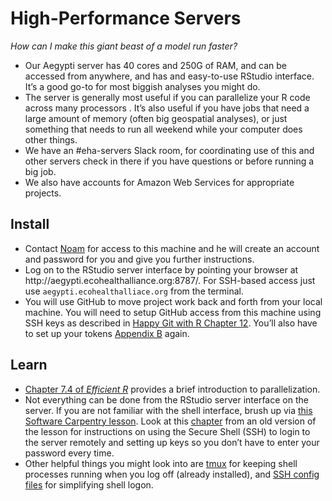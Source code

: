 # High-Performance Servers


*How can I make this giant beast of a model run faster?*

-   Our Aegypti server has 40 cores and
    250G of RAM, and can be accessed from anywhere, and has and
    easy-to-use RStudio interface. It's a good go-to for most biggish
    analyses you might do.
-   The server is generally most useful if you can parallelize your R
    code across many processors . It's also useful if you have jobs that
    need a large amount of memory (often big geospatial analyses), or
    just something that needs to run all weekend while your computer
    does other things.
-   We have an #eha-servers Slack room, for coordinating use of this and other
    servers check in there if you have questions or before running a big
    job.
-   We also have accounts for Amazon Web Services for
    appropriate projects.
    
<div><div style="width: 100%; text-align: center;"><div data-netdata="system.cpu" data-dimensions="user" data-chart-library="easypiechart" data-easypiechart-max-value="100" data-units="%" data-width="150px" data-after="-60" data-points="60" data-title="CPU Usage" data-units="%" data-colors="#FF5555"></div><div data-netdata="system.ram" data-dimensions="used|buffers|active|wired" data-append-options="percentage" data-chart-library="easypiechart" data-title="RAM Usage" data-units="%" data-easypiechart-max-value="100" data-width="150px" data-after="-60" data-points="60" data-colors="#66AA00"></div><div data-netdata="disk_space._" data-title="Hard Disk Usage" data-append-options="percentage" data-decimal-digits="0" data-dimensions="used" data-chart-library="easypiechart" data-width="150px" data-after="-60" data-points="60" data-easypiechart-max-value="100" data-units="%"></div></div>
<script type="text/javascript" src="http://aegypti.ecohealthalliance.org:22051/status/dashboard.js"></script>

## Install

-   Contact [Noam](mailto:ross@ecohealthalliance.org) for access to this
    machine and he will create an account and password for you and give
    you further instructions.
-   Log on to the RStudio server interface by pointing your browser at http://aegypti.ecohealthalliance.org:8787/.
    For SSH-based access just use `aegypti.ecohealthalliace.org` from the terminal.
-   You will use GitHub to move project work back and forth from your
    local machine. You will need to setup GitHub access from this
    machine using SSH keys as described in [Happy Git with R Chapter
    12](http://happygitwithr.com/ssh-keys.html). You'll also have to set
    up your tokens [Appendix
    B](http://happygitwithr.com/github-pat.html) again.

## Learn

-   [Chapter 7.4 of *Efficient
    R*](https://csgillespie.github.io/efficientR/performance.html#performance-parallel)
    provides a brief introduction to parallelization.
-   Not everything can be done from the RStudio server interface on
    the server. If you are not familiar with the shell interface, brush
    up via [this Software Carpentry
    lesson](http://swcarpentry.github.io/shell-novice/). Look at this
    [chapter](http://v4.software-carpentry.org/shell/ssh.html) from an
    old version of the lesson for instructions on using the Secure
    Shell (SSH) to login to the server remotely and setting up keys so
    you don't have to enter your password every time.
-   Other helpful things you might look into are [tmux](https://tmux.github.io/)
    for keeping shell processes running when you log off (already installed), and
    [SSH config files](http://nerderati.com/2011/03/17/simplify-your-life-with-an-ssh-config-file/) for simplifying shell logon.

